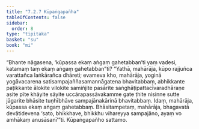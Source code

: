 ```yaml
---
title: "7.2.7 Kūpaṅgapañha"
tableOfContents: false
sidebar:
  order: 8
type: "tipitaka"
basket: "su"
book: "mi"
---
```



<DynamicBreadcrumb />

<Division number="241" book="mi">

<Paragraph number="1734" book="mi">
“Bhante nāgasena, ‘kūpassa ekaṃ aṅgaṃ gahetabban’ti yaṃ vadesi, katamaṃ taṃ ekaṃ aṅgaṃ gahetabban”ti? “Yathā, mahārāja, kūpo rajjuñca varattañca laṅkārañca dhāreti; evameva kho, mahārāja, yoginā yogāvacarena satisampajaññasamannāgatena bhavitabbaṃ, abhikkante paṭikkante ālokite vilokite samiñjite pasārite saṅghāṭipattacīvaradhāraṇe asite pīte khāyite sāyite uccārapassāvakamme gate ṭhite nisinne sutte jāgarite bhāsite tuṇhībhāve sampajānakārinā bhavitabbaṃ. Idaṃ, mahārāja, kūpassa ekaṃ aṅgaṃ gahetabbaṃ. Bhāsitampetaṃ, mahārāja, bhagavatā devātidevena ‘sato, bhikkhave, bhikkhu vihareyya sampajāno, ayaṃ vo amhākaṃ anusāsanī’”ti.

</Paragraph>
</Division>

<Paragraph number="1735" type="center" book="mi">
Kūpaṅgapañho sattamo.
</Paragraph>